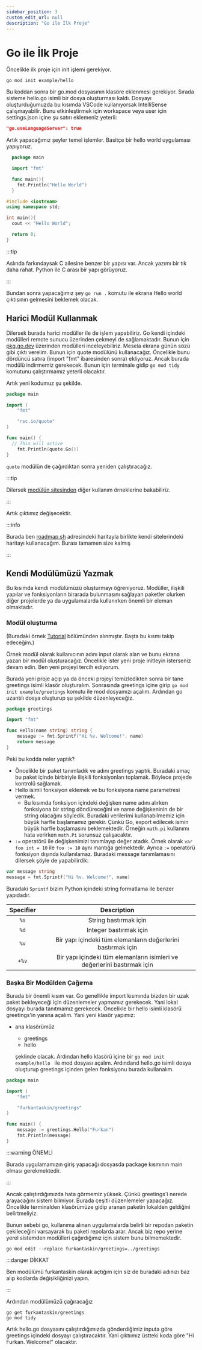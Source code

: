 ```yaml
---
sidebar_position: 3
custom_edit_url: null
description: "Go ile İlk Proje"
---
```



# Go ile İlk Proje

Öncelikle ilk proje için init işlemi gerekiyor.

```shell 
go mod init example/hello
```

Bu koddan sonra bir go.mod dosyasının klasöre eklenmesi gerekiyor. Sırada sisteme hello.go isimli bir dosya oluşturması kaldı. Dosyayı oluşturduğumuzda bu kısımda VSCode kullanıyorsak IntelliSense çalışmayabilir. Bunu etkinleştirmek için workspace veya user için settings.json içine şu satırı eklemeniz yeterli:

```json
"go.useLanguageServer": true
```

Artık yapacağımız şeyler temel işlemler. Basitçe bir hello world uygulaması yapıyoruz.


<Tabs>
  <TabItem value="go" label="main.go" default>

```go showLineNumbers
  package main

  import "fmt"

  func main(){
    fmt.Println("Hello World")
  }
```
  </TabItem>
  <TabItem value="cpp" label="main.cpp">

```cpp
#include <iostream>
using namespace std;

int main(){
  cout << "Hello World";

  return 0;
}
```
  </TabItem>
</Tabs>

:::tip 

Aslında farkındaysak C ailesine benzer bir yapısı var. Ancak yazımı bir tık daha rahat. Python ile C arası bir yapı görüyoruz.

:::

Bundan sonra yapacağımız şey `go run .` komutu ile ekrana Hello world çıktısının gelmesini beklemek olacak.

## Harici Modül Kullanmak

Dilersek burada harici modüller ile de işlem yapabiliriz. Go kendi içindeki modülleri remote sunucu üzerinden çekmeyi de sağlamaktadır. Bunun için [pkg.go.dev](https://pkg.go.dev) üzerinden modülleri inceleyebiliriz. Mesela ekrana günün sözü gibi çıktı verelim. Bunun için quote modülünü kullanacağız. Öncelikle bunu dördüncü satıra (import "fmt" ibaresinden sonra) ekliyoruz. Ancak burada modülü indirmemiz gerekecek. Bunun için terminale gidip `go mod tidy` komutunu çalıştırmamız yeterli olacaktır.

Artık yeni kodumuz şu şekilde.

```go
package main

import (
	"fmt"

	"rsc.io/quote"
)

func main() {
  // This will active
	fmt.Println(quote.Go())
}
```

`quote` modülün de çağırdıktan sonra yeniden çalıştıracağız. 

:::tip

Dilersek [modülün sitesinden](https://pkg.go.dev/rsc.io/quote/v4) diğer kullanım örneklerine bakabiliriz.

:::


Artık çıktımız değişecektir.


:::info 

Burada ben [roadmap.sh](https://roadmap.sh) adresindeki haritayla birlikte kendi sitelerindeki haritayı kullanacağım. Burası tamamen size kalmış

:::


## Kendi Modülümüzü Yazmak
Bu kısımda kendi modülümüzü oluşturmayı öğreniyoruz. Modüller, ilişkili yapılar ve fonksiyonların birarada bulunmasını sağlayan paketler olurken diğer projelerde ya da uygulamalarda kullanırken önemli bir eleman olmaktadır. 

### Modül oluşturma

(Buradaki örnek [Tutorial](https://go.dev/doc/tutorial/create-module) bölümünden alınmıştır. Başta bu kısmı takip edeceğim.)

Örnek modül olarak kullanıcının adını input olarak alan ve bunu ekrana yazan bir modül oluşturacağız. Öncelikle ister yeni proje initleyin isterseniz devam edin. Ben yeni projeyi tercih ediyorum.

Burada yeni proje açıp ya da önceki projeyi temizledikten sonra bir tane greetings isimli klasör oluşturalım. Sonrasında greetings içine girip `go mod init example/greetings` komutu ile mod dosyamızı açalım. Ardından go uzantılı dosya oluşturup şu şekilde düzenleyeceğiz.

```go
package greetings

import "fmt"

func Hello(name string) string {
	message := fmt.Sprintf("Hi %v. Welcome!", name)
	return message
}
```

Peki bu kodda neler yaptık?
- Öncelikle bir paket tanımladık ve adını greetings yaptık. Buradaki amaç bu paket içinde birbiriyle ilişkili fonksiyonları toplamak. Böylece projede kontrolü sağlamak.
- Hello isimli fonksiyon eklemek ve bu fonksiyona name parametresi vermek.
  - Bu kısımda fonksiyon içindeki değişken name adını alırken fonksiyona bir string döndüreceğini ve name değişkeninin de bir string olacağını söyledik. Buradaki verilerimi kullanabilmemiz için büyük harfle başlamamız gerekir. Çünkü Go, export edilecek ismin büyük harfle başlamasını beklemektedir. Örneğin `math.pi` kullanımı hata verirken `math.Pi` sorunsuz çalışacaktır.
- `:=` operatörü ile değişkenimizi tanımlayıp değer atadık. Örnek olarak `var foo int = 10` ile `foo := 10` aynı mantığa gelmektedir. Ayrıca `:=` operatörü fonksiyon dışında kullanılamaz. Buradaki message tanımlamasını dilersek şöyle de yapabilirdik:

```go
var message string
message = fmt.Sprintf("Hi %v. Welcome!", name)
```

Buradaki `Sprintf` bizim Python içindeki string formatlama ile benzer yapıdadır. 

| Specifier | Description |
| :---: | :---: |
| `%s` | String bastırmak için |
| `%d` | Integer bastırmak için |
| `%v` | Bir yapı içindeki tüm elemanların değerlerini bastırmak için |
| `+%v` |Bir yapı içindeki tüm elemanların isimleri ve değerlerini bastırmak için | 


### Başka Bir Modülden Çağırma

Burada bir önemli kısım var. Go genellikle import kısmında bizden bir uzak paket bekleyeceği için düzenlemeler yapmamız gerekecek. Yani lokal dosyayı burada tanıtmamız gerekecek. Öncelikle bir hello isimli klasörü greetings'in yanına açalım. Yani yeni klasör yapımız:
- ana klasörümüz
  - greetings
  - hello
  
  şeklinde olacak. Ardından hello klasörü içine bir `go mod init example/hello ` ile mod dosyası açalım. Ardındand hello.go isimli dosya oluşturup greetings içinden gelen fonksiyonu burada kullanalım.

```go
package main

import (
	"fmt"

	"furkantaskin/greetings"
)

func main() {
	message := greetings.Hello("Furkan")
	fmt.Println(message)
}
```

:::warning ÖNEMLİ

Burada uygulamamızın giriş yapacağı dosyasda package kısmının main olması gerekmektedir.

:::

Ancak çalıştırdığımızda hata görmemiz yüksek. Çünkü greetings'i nerede arayacağını sistem bilmiyor. Burada çeşitli düzenlemeler yapacağız. Öncelikle terminalden klasörümüze gidip aranan paketin lokalden geldiğini belirtmeliyiz. 

Bunun sebebi go, kullanıma alınan uygulamalarda belirli bir repodan paketin çekileceğini varsayarak bu paketi repolarda arar. Ancak biz repo yerine yerel sistemden modülleri çağırdığımız için sistem bunu bilmemektedir.

```shell
go mod edit --replace furkantaskin/greetings=../greetings
```

:::danger DİKKAT

Ben modülümü furkantaskin olarak açtığım için siz de buradaki adınızı baz alıp kodlarda değişikliğinizi yapın.

:::

Ardından modülümüzü çağıracağız 

```shell
go get furkantaskin/greetings
go mod tidy
```

Artık hello.go dosyasını çalıştırdığımızda gönderdiğimiz inputa göre greetings içindeki dosyayı çalıştıracaktır. Yani çıktıımız üstteki koda göre "Hi Furkan. Welcome!" olacaktır.

